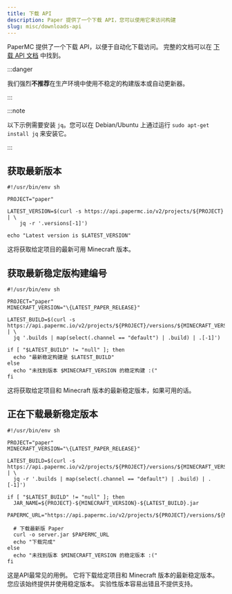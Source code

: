 ```yaml
---
title: 下载 API
description: Paper 提供了一个下载 API，您可以使用它来访问构建
slug: misc/downloads-api
---
```


PaperMC 提供了一个下载 API，以便于自动化下载访问。
完整的文档可以在 [下载 API 文档](https://api.papermc.io/docs) 中找到。

:::danger

我们强烈**不推荐**在生产环境中使用不稳定的构建版本或自动更新器。

:::

:::note

以下示例需要安装 `jq`。您可以在 Debian/Ubuntu 上通过运行 `sudo apt-get install jq` 来安装它。

:::

## 获取最新版本

```shell
#!/usr/bin/env sh

PROJECT="paper"

LATEST_VERSION=$(curl -s https://api.papermc.io/v2/projects/${PROJECT} | \
    jq -r '.versions[-1]')

echo "Latest version is $LATEST_VERSION"
```

这将获取给定项目的最新可用 Minecraft 版本。

## 获取最新稳定版构建编号

```shell replace
#!/usr/bin/env sh

PROJECT="paper"
MINECRAFT_VERSION="\{LATEST_PAPER_RELEASE}"

LATEST_BUILD=$(curl -s https://api.papermc.io/v2/projects/${PROJECT}/versions/${MINECRAFT_VERSION}/builds | \
  jq '.builds | map(select(.channel == "default") | .build) | .[-1]')

if [ "$LATEST_BUILD" != "null" ]; then
  echo "最新稳定构建是 $LATEST_BUILD"
else
  echo "未找到版本 $MINECRAFT_VERSION 的稳定构建 :("
fi
```

这将获取给定项目和 Minecraft 版本的最新稳定版本，如果可用的话。

## 正在下载最新稳定版本

```shell replace
#!/usr/bin/env sh

PROJECT="paper"
MINECRAFT_VERSION="\{LATEST_PAPER_RELEASE}"

LATEST_BUILD=$(curl -s https://api.papermc.io/v2/projects/${PROJECT}/versions/${MINECRAFT_VERSION}/builds | \
  jq -r '.builds | map(select(.channel == "default") | .build) | .[-1]')

if [ "$LATEST_BUILD" != "null" ]; then
  JAR_NAME=${PROJECT}-${MINECRAFT_VERSION}-${LATEST_BUILD}.jar
  PAPERMC_URL="https://api.papermc.io/v2/projects/${PROJECT}/versions/${MINECRAFT_VERSION}/builds/${LATEST_BUILD}/downloads/${JAR_NAME}"

  # 下载最新版 Paper
  curl -o server.jar $PAPERMC_URL
  echo "下载完成"
else
  echo "未找到版本 $MINECRAFT_VERSION 的稳定版本 :("
fi
```

这是API最常见的用例。
它将下载给定项目和 Minecraft 版本的最新稳定版本。
您应该始终提供并使用稳定版本。
实验性版本容易出错且不提供支持。
